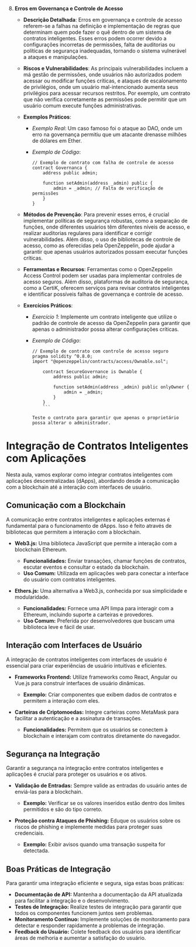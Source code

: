 8.  **Erros em Governança e Controle de Acesso**

    - **Descrição Detalhada**: Erros em governança e controle de acesso referem-se a falhas na definição e implementação de regras que determinam quem pode fazer o quê dentro de um sistema de contratos inteligentes. Esses erros podem ocorrer devido a configurações incorretas de permissões, falta de auditorias ou políticas de segurança inadequadas, tornando o sistema vulnerável a ataques e manipulações.

    - **Riscos e Vulnerabilidades**: As principais vulnerabilidades incluem a má gestão de permissões, onde usuários não autorizados podem acessar ou modificar funções críticas, e ataques de escalonamento de privilégios, onde um usuário mal-intencionado aumenta seus privilégios para acessar recursos restritos. Por exemplo, um contrato que não verifica corretamente as permissões pode permitir que um usuário comum execute funções administrativas.

    - **Exemplos Práticos**:

      - _Exemplo Real_: Um caso famoso foi o ataque ao DAO, onde um erro na governança permitiu que um atacante drenasse milhões de dólares em Ether.
      - _Exemplo de Código_:

        ```solidity
        // Exemplo de contrato com falha de controle de acesso
        contract Governanca {
            address public admin;

            function setAdmin(address _admin) public {
                admin = _admin; // Falta de verificação de permissões
            }
        }
        ```

    - **Métodos de Prevenção**: Para prevenir esses erros, é crucial implementar políticas de segurança robustas, como a separação de funções, onde diferentes usuários têm diferentes níveis de acesso, e realizar auditorias regulares para identificar e corrigir vulnerabilidades. Além disso, o uso de bibliotecas de controle de acesso, como as oferecidas pela OpenZeppelin, pode ajudar a garantir que apenas usuários autorizados possam executar funções críticas.

    - **Ferramentas e Recursos**: Ferramentas como o OpenZeppelin Access Control podem ser usadas para implementar controles de acesso seguros. Além disso, plataformas de auditoria de segurança, como a CertiK, oferecem serviços para revisar contratos inteligentes e identificar possíveis falhas de governança e controle de acesso.

    - **Exercícios Práticos**:

      - _Exercício 1_: Implemente um contrato inteligente que utilize o padrão de controle de acesso da OpenZeppelin para garantir que apenas o administrador possa alterar configurações críticas.
      - _Exemplo de Código_:

        ````solidity
        // Exemplo de contrato com controle de acesso seguro
        pragma solidity ^0.8.0;
        import "@openzeppelin/contracts/access/Ownable.sol";

            contract SecureGovernance is Ownable {
                address public admin;

                function setAdmin(address _admin) public onlyOwner {
                    admin = _admin;
                }
            }
            ```

        Teste o contrato para garantir que apenas o proprietário possa alterar o administrador.
        ````

# Integração de Contratos Inteligentes com Aplicações

Nesta aula, vamos explorar como integrar contratos inteligentes com aplicações descentralizadas (dApps), abordando desde a comunicação com a blockchain até a interação com interfaces de usuário.

## Comunicação com a Blockchain

A comunicação entre contratos inteligentes e aplicações externas é fundamental para o funcionamento de dApps. Isso é feito através de bibliotecas que permitem a interação com a blockchain.

- **Web3.js:** Uma biblioteca JavaScript que permite a interação com a blockchain Ethereum.

  - **Funcionalidades:** Enviar transações, chamar funções de contratos, escutar eventos e consultar o estado da blockchain.
  - **Uso Comum:** Utilizada em aplicações web para conectar a interface do usuário com contratos inteligentes.

- **Ethers.js:** Uma alternativa a Web3.js, conhecida por sua simplicidade e modularidade.
  - **Funcionalidades:** Fornece uma API limpa para interagir com a Ethereum, incluindo suporte a carteiras e provedores.
  - **Uso Comum:** Preferida por desenvolvedores que buscam uma biblioteca leve e fácil de usar.

## Interação com Interfaces de Usuário

A integração de contratos inteligentes com interfaces de usuário é essencial para criar experiências de usuário intuitivas e eficientes.

- **Frameworks Frontend:** Utilize frameworks como React, Angular ou Vue.js para construir interfaces de usuário dinâmicas.

  - **Exemplo:** Criar componentes que exibem dados de contratos e permitem a interação com eles.

- **Carteiras de Criptomoedas:** Integre carteiras como MetaMask para facilitar a autenticação e a assinatura de transações.
  - **Funcionalidades:** Permitem que os usuários se conectem à blockchain e interajam com contratos diretamente do navegador.

## Segurança na Integração

Garantir a segurança na integração entre contratos inteligentes e aplicações é crucial para proteger os usuários e os ativos.

- **Validação de Entradas:** Sempre valide as entradas do usuário antes de enviá-las para a blockchain.

  - **Exemplo:** Verificar se os valores inseridos estão dentro dos limites permitidos e são do tipo correto.

- **Proteção contra Ataques de Phishing:** Eduque os usuários sobre os riscos de phishing e implemente medidas para proteger suas credenciais.
  - **Exemplo:** Exibir avisos quando uma transação suspeita for detectada.

## Boas Práticas de Integração

Para garantir uma integração eficiente e segura, siga estas boas práticas:

- **Documentação de API:** Mantenha a documentação da API atualizada para facilitar a integração e o desenvolvimento.
- **Testes de Integração:** Realize testes de integração para garantir que todos os componentes funcionem juntos sem problemas.
- **Monitoramento Contínuo:** Implemente soluções de monitoramento para detectar e responder rapidamente a problemas de integração.
- **Feedback do Usuário:** Colete feedback dos usuários para identificar áreas de melhoria e aumentar a satisfação do usuário.
